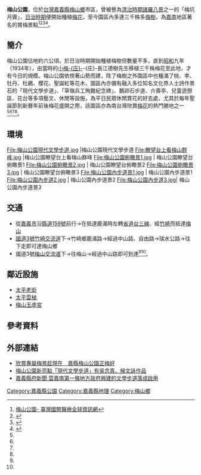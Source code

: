 {{Infobox park
| name             = 梅山公園
| alt_name         = 
| native_name      = 
| native_name_lang = 
| image            = 梅山公園導覽圖.jpg
| image_size       = 260
| image_alt        = 
| image_caption    = 梅山公園導覽圖
| map              = <!-- or | map_image = -->  
| map_alt          = 
| map_width        = 
| map_caption      = 
| lat_d           = 
| long_d          = 
| type             = [[公園|公園]]
| motto            = 
| area = 約六公頃
| location         = {{ROC}} [[嘉義縣|嘉義縣]][[梅山鄉_(台灣)|梅山鄉]][[梅南村|梅南村]]梅仔山9-1號
| coordinates      = {{Coord|23.5787865|120.5548267|display=inline,title}}
| coords_ref       = 
| open             =全年
| status           =全天開放
| website          =[https://www.tbocc.gov.tw/SightLib/Sight_Detail.aspx?id=f4a56e75-08d2-e411-a5d3-e4115b13f301&page=2&&SearchPagSize_Data=10&SearchDisplay=close&SelectData_KeyWord=all&SelectData_Place=d305d967-b8c7-e411-9805-e4115b13f301&SelectData_SightClass=all&lang=tw 嘉義縣觀光文化局]
}}
'''梅山公園'''，位於[[台灣|台灣]][[嘉義縣|嘉義縣]][[梅山鄉_(台灣)|梅山鄉]]市區，曾被譽為[[臺灣清治時期|清治時期]][[諸羅八景|諸羅八景]]之一的「梅坑月霽」，[[台灣日治時期|日治時期]]便開始種植[[梅花|梅花]]，至今園區內多達三千株多[[梅樹|梅樹]]，為[[嘉南|嘉南]]地區著名的賞梅景點<ref name='a'>[https://www.medicaltravel.org.tw/Scenery-Content.aspx?idstr=C1_376500000A_003395&lang=1 梅山公園- 臺灣國際醫療全球資訊網]</ref><ref name='b'>{{Cite web |url=https://okgo.tw/butyview.html?id=1087 |title=梅山公園嘉義景點玩全台灣旅遊網 |access-date=2020-12-24 |archive-date=2020-11-27 |archive-url=https://web.archive.org/web/20201127184656/https://okgo.tw/butyview.html?id=1087 |dead-url=no }}</ref><ref name='c'>{{Cite web|title=梅山公園|url=https://www.tbocc.gov.tw/SightLib/Sight_Detail.aspx?id=f4a56e75-08d2-e411-a5d3-e4115b13f301&page=2&&SearchPagSize_Data=10&SearchDisplay=close&SelectData_KeyWord=all&SelectData_Place=d305d967-b8c7-e411-9805-e4115b13f301&SelectData_SightClass=all&lang=tw|work=嘉義縣觀光文化局|author=|date=2017-11-08|access-date=2020-12-24|archive-date=2021-04-10|archive-url=https://web.archive.org/web/20210410035137/https://www.tbocc.gov.tw/SightLib/Sight_Detail.aspx?id=f4a56e75-08d2-e411-a5d3-e4115b13f301&page=2&&SearchPagSize_Data=10&SearchDisplay=close&SelectData_KeyWord=all&SelectData_Place=d305d967-b8c7-e411-9805-e4115b13f301&SelectData_SightClass=all&lang=tw|dead-url=no}}</ref><ref name='d'>{{Cite web |title=梅山公園梅花燦爛綻放 大選結束剛好賞「梅」景 |url=https://udn.com/news/story/7326/4270387 |work=聯合報 |author=魯永明 |date=2020-01-06 |access-date=2020-12-24 |archive-date=2021-01-25 |archive-url=https://web.archive.org/web/20210125203509/https://udn.com/news/story/7326/4270387 |dead-url=no }}</ref>。

== 簡介 ==
梅山公園佔地約六公頃，於日治時期開始種植梅樹但數量不多，直到[[昭和|昭和]]九年（1934年），由當時的[[小梅庄|小梅-{庄}-]]-{庄}-長江德樹先生移植三千株梅花至此地，才有今日的規模。梅山公園依傍著山勢而建，除了梅樹之外園區中也種滿了桃、李、牡丹、杜鵑、櫻花、聖誕紅等花木，園區內亦備有融入多位知名文化界人士詩作景石的「現代文學步道」、「草嶺兵工殉難紀念碑」、鵝卵石步道、介壽亭、兒童遊憩區、花台等多項藝文、休閒等設施，為平日民眾休閒賞花的好去處，尤其於每年聖誕節到新曆年前後梅花盛開之際，該園區亦為南台灣欣賞[[梅花|梅花]]的熱門勝地之一<ref name='a'/><ref name='b'/><ref name='c'/><ref name='d'/>。

== 環境 ==
<gallery>
File:梅山公園現代文學步道.jpg |梅山公園現代文學步道
File:瞭望台上看梅山群峰.jpg |梅山公園瞭望台上看梅山群峰
File:梅山公園俯瞰景1.jpg | 梅山公園瞭望台俯瞰景1
File:梅山公園俯瞰景2.jpg | 梅山公園瞭望台俯瞰景2
File:梅山公園俯瞰景3.jpg | 梅山公園瞭望台俯瞰景3
File:梅山公園內步道景1.jpg | 梅山公園內步道景1
File:梅山公園內步道2.jpg | 梅山公園內步道景2
File:梅山公園內步道3.jpg| 梅山公園內步道景3
</gallery>

== 交通 ==
* 從[[嘉義市|嘉義市]]沿[[縣道159號|縣道159號]]前行→在抵達鹿滿時左轉[[臺灣省道|省道]][[台三線|台三線]]、經[[竹崎鄉|竹崎]]而抵達[[梅山鄉_(台灣)|梅山]]
* [[福爾摩沙高速公路|國道3號]][[竹崎交流道|竹崎交流道]]下→竹崎鄉鹿滿路→經過中山路、自由路→瑞水公路→往下走即可達梅山鄉
* 國道3號[[梅山交流道|梅山交流道]]下→往梅山→經過中山路即可到達<ref name='b'/><ref name='c'/>。

== 鄰近設施 ==
* [[太平老街|太平老街]]
* [[太平雲梯|太平雲梯]]
* [[梅山玉虛宮|梅山玉虛宮]]

== 參考資料 ==
{{Reflist}}

== 外部連結 ==
*[https://www.bcc.com.tw/newsView.3886520 欣賞專屬梅景趁現在　嘉縣梅山公園正梅好]
*[https://travel.ettoday.net/article/417292.htm 梅山公園新亮點「現代文學步道」有吳念真、候文詠作品] {{Wayback|url=https://travel.ettoday.net/article/417292.htm |date=20141202041445 }}
*[https://www.cyhg.gov.tw/News_Content.aspx?n=20C1A3DAF6A74FCE&sms=CA3FB4291106E1D9&s=A3F7CC2CA1FB0407 嘉義縣府新聞 雲嘉南第一條地方政府興建的文學步道落成啟用]

[[Category:嘉義縣公園|Category:嘉義縣公園]]
[[Category:嘉義縣地理|Category:嘉義縣地理]]
[[Category:梅山鄉|Category:梅山鄉]]